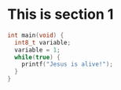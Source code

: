 # This is section 1

```cpp
int main(void) {
  int8_t variable;
  variable = 1;
  while(true) {
    printf("Jesus is alive!");
  }
}
```